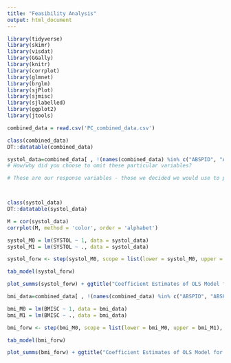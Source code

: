 ```yaml
---
title: "Feasibility Analysis"
output: html_document
---
```



```r
library(tidyverse)
library(skimr)
library(visdat)
library(GGally)
library(knitr)
library(corrplot)
library(glmnet)
library(brglm)
library(sjPlot)
library(sjmisc)
library(sjlabelled)
library(ggplot2)
library(jtools)
```

```r
combined_data = read.csv('PC_combined_data.csv')
```

```r
class(combined_data)
DT::datatable(combined_data)
```

```r
systol_data=combined_data[ , !(names(combined_data) %in% c("ABSPID", "ABSHID", "BMISC", "HCHOLBC", "CHOLRESB", "CHOLNTR", "HDLCHREB", "LDLNTR", "LDLRESB", "DIASTOL", "HSUGBC", "BMR", "EIBMR1", "EIBMR2"))]
# How/why did you choose to omit these particular variables?

# These are our response variables - those we decided we would use to predict cardiovascular health with. If I don't remove them, they'd become predictor variables in the linear models I use later on. 



class(systol_data)
DT::datatable(systol_data)
```

```r
M = cor(systol_data)
corrplot(M, method = 'color', order = 'alphabet') 
```


```r
systol_M0 = lm(SYSTOL ~ 1, data = systol_data)
systol_M1 = lm(SYSTOL ~ ., data = systol_data)
```

```r
systol_forw <- step(systol_M0, scope = list(lower = systol_M0, upper = systol_M1), direction = "forward", k = 2, trace = 0)

tab_model(systol_forw)
```

```r
plot_summs(systol_forw) + ggtitle("Coefficient Estimates of OLS Model for Systolic Blood Pressure") + ylab("Predictor Variable") + xlab("Coefficient Estimate") + theme_gray(base_size = 10)
```

```r
bmi_data=combined_data[ , !(names(combined_data) %in% c("ABSPID", "ABSHID", "SYSTOL", "HCHOLBC", "CHOLRESB", "CHOLNTR", "HDLCHREB", "LDLNTR", "LDLRESB", "DIASTOL", "HSUGBC", "BMR", "EIBMR1", "EIBMR2"))]
```

```r
bmi_M0 = lm(BMISC ~ 1, data = bmi_data)
bmi_M1 = lm(BMISC ~ ., data = bmi_data)
```

```r
bmi_forw <- step(bmi_M0, scope = list(lower = bmi_M0, upper = bmi_M1), direction = "forward", k = 2, trace = 0)

tab_model(bmi_forw)
```

```r
plot_summs(bmi_forw) + ggtitle("Coefficient Estimates of OLS Model for BMI") + ylab("Predictor Variable") + xlab("Coefficient Estimate")       + theme_gray(base_size = 10)
```

